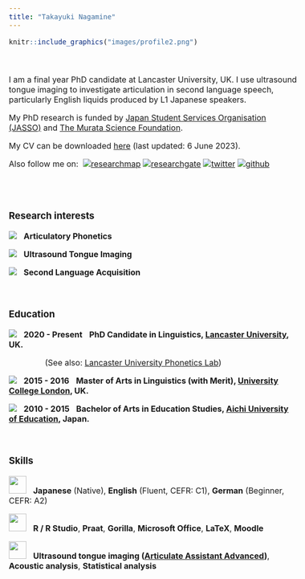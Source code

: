 ```yaml
---
title: "Takayuki Nagamine"
---
```



<style type="text/css">

body, td {
   font-size: 16px;
}
<!-- code.r{ -->
<!--   font-size: 12px; -->
<!-- } -->
<!-- pre { -->
<!--   font-size: 12px -->
<!-- } -->
</style>



```r
knitr::include_graphics("images/profile2.png")
```


<br>
<br>
I am a final year PhD candidate at Lancaster University, UK. I use ultrasound tongue imaging to investigate articulation in second language speech, particularly English liquids produced by L1 Japanese speakers. 


My PhD research is funded by [Japan Student Services Organisation (JASSO)](https://www.jasso.go.jp/ryugaku/scholarship_a/daigakuin/index.html) and [The Murata Science Foundation](https://corporate.murata.com/ja-jp/group/zaidan).


My CV can be downloaded [here](https://github.com/TakayukiNagamine/takayukinagamine.github.io/raw/main/papers/Takayuki_Nagamine_CV.pdf) (last updated: 6 June 2023).

Also follow me on:&nbsp;&nbsp;<a href='https://researchmap.jp/takayukinagamine' target='_blank'><img title='researchmap' alt='researchmap' src='https://researchmap.jp/outline/img/researchmap130.gif' border="0"/></a> <a href='https://www.researchgate.net/profile/Takayuki_Nagamine' target='_blank'><img title='researchgate' alt='researchgate' src='https://img.icons8.com/external-tal-revivo-color-tal-revivo/40/null/external-researchgate-a-social-networking-site-for-scientists-and-researchers-to-share-papers-logo-color-tal-revivo.png' /></a> <a href='https://twitter.com/tn75146488' target='_blank'><img title='twitter' alt='twitter' src='https://img.icons8.com/fluency/48/null/twitter-squared.png' /></a> <a href='https://github.com/TakayukiNagamine' target='_blank'><img title='github' alt='github' src='https://img.icons8.com/ios-filled/40/null/github.png' /></a>

<br>
<br>


### Research interests

<img src="https://img.icons8.com/external-smashingstocks-detailed-outline-smashing-stocks/40/null/external-phonetics-foreign-language-smashingstocks-detailed-outline-smashing-stocks.png"/> &nbsp; **Articulatory Phonetics**

<img src="https://img.icons8.com/external-others-pike-picture/40/null/external-Ultrasound-gynecology-others-pike-picture-2.png"/> &nbsp; **Ultrasound Tongue Imaging**

<img src="https://img.icons8.com/ios/40/null/language-skill.png"/> &nbsp; **Second Language Acquisition**

<br>

### Education
<img src="https://img.icons8.com/glyph-neue/40/null/graduation-cap.png"/> &nbsp; **2020 - Present** &nbsp; **PhD Candidate in Linguistics, [Lancaster University](https://www.lancaster.ac.uk/), UK.**

&nbsp;&nbsp;&nbsp;&nbsp;&nbsp;&nbsp;&nbsp;&nbsp;&nbsp;&nbsp;&nbsp;&nbsp;&nbsp;&nbsp;&nbsp;&nbsp;(See also: [Lancaster University Phonetics Lab](http://wp.lancs.ac.uk/phonetics/))

<img src="https://img.icons8.com/glyph-neue/40/null/graduation-cap.png"/> &nbsp; **2015 - 2016** &nbsp; **Master of Arts in Linguistics (with Merit), [University College London](https://www.ucl.ac.uk/), UK.**

<img src="https://img.icons8.com/glyph-neue/40/null/graduation-cap.png"/> &nbsp; **2010 - 2015** &nbsp; **Bachelor of Arts in Education Studies, [Aichi University of Education](https://www.aichi-edu.ac.jp/), Japan.**

<br>

### Skills

<img width="35" height="35" src="https://img.icons8.com/ios-filled/50/language.png"/> &nbsp; **Japanese** (Native), **English** (Fluent, CEFR: C1), **German** (Beginner, CEFR: A2)

<img width="35" height="35" src="https://img.icons8.com/ios-filled/50/monitor--v1.png"/> &nbsp; **R / R Studio**, **Praat**, **Gorilla**, **Microsoft Office**, **LaTeX**, **Moodle**

<img width="35" height="35" src="https://img.icons8.com/ios-filled/50/open-end-wrench.png"/> &nbsp; **Ultrasound tongue imaging ([Articulate Assistant Advanced](http://www.articulateinstruments.com/aaa/))**, **Acoustic analysis**, **Statistical analysis**